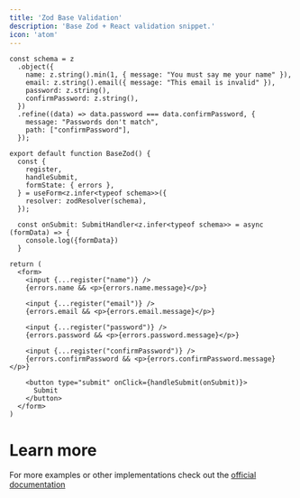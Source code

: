```yaml
---
title: 'Zod Base Validation'
description: 'Base Zod + React validation snippet.'
icon: 'atom'
---
```



```tsx index.tsx
const schema = z
  .object({
    name: z.string().min(1, { message: "You must say me your name" }),
    email: z.string().email({ message: "This email is invalid" }),
    password: z.string(),
    confirmPassword: z.string(),
  })
  .refine((data) => data.password === data.confirmPassword, {
    message: "Passwords don't match",
    path: ["confirmPassword"],
  });

export default function BaseZod() {
  const {
    register,
    handleSubmit,
    formState: { errors },
  } = useForm<z.infer<typeof schema>>({
    resolver: zodResolver(schema),
  });

  const onSubmit: SubmitHandler<z.infer<typeof schema>> = async (formData) => {
    console.log({formData})
  }

return (
  <form>
    <input {...register("name")} />
    {errors.name && <p>{errors.name.message}</p>}
    
    <input {...register("email")} />
    {errors.email && <p>{errors.email.message}</p>}
    
    <input {...register("password")} />
    {errors.password && <p>{errors.password.message}</p>}
    
    <input {...register("confirmPassword")} />
    {errors.confirmPassword && <p>{errors.confirmPassword.message}</p>}
    
    <button type="submit" onClick={handleSubmit(onSubmit)}>
      Submit
    </button>
  </form>
)
```

# Learn more

For more examples or other implementations check out the [official documentation](https://github.com/react-hook-form/resolvers?tab=readme-ov-file#zod)
